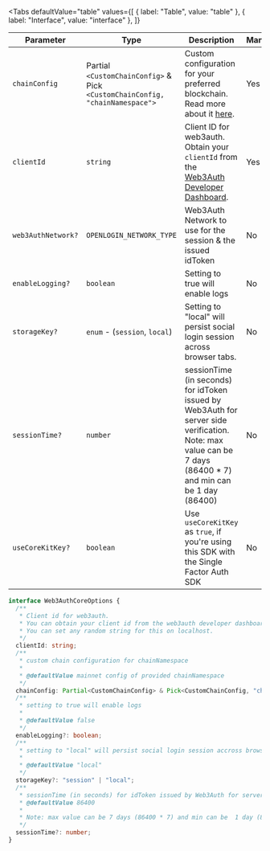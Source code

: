 
<Tabs
  defaultValue="table"
  values={[
    { label: "Table", value: "table" },
    { label: "Interface", value: "interface" },
  ]}
>

<TabItem value="table">

| Parameter          | Type                                                                         | Description                                                                                                                                                   | Mandatory | Default   |
| ------------------ | ---------------------------------------------------------------------------- | ------------------------------------------------------------------------------------------------------------------------------------------------------------- | --------- | --------- |
| `chainConfig`      | Partial `<CustomChainConfig>` & Pick `<CustomChainConfig, "chainNamespace">` | Custom configuration for your preferred blockchain. Read more about it [here](#chainconfig).                                                                  | Yes       |
| `clientId`         | `string`                                                                     | Client ID for web3auth. Obtain your `clientId` from the [Web3Auth Developer Dashboard](https://dashboard.web3auth.io/).                                       | Yes       |
| `web3AuthNetwork?` | `OPENLOGIN_NETWORK_TYPE`                                                     | Web3Auth Network to use for the session & the issued idToken                                                                                                  | No        | `mainnet` |
| `enableLogging?`   | `boolean`                                                                    | Setting to true will enable logs                                                                                                                              | No        | `false`   |
| `storageKey?`      | `enum` - (`session`, `local`)                                                | Setting to "local" will persist social login session across browser tabs.                                                                                     | No        | `local`   |
| `sessionTime?`     | `number`                                                                     | sessionTime (in seconds) for idToken issued by Web3Auth for server side verification. Note: max value can be 7 days (86400 \* 7) and min can be 1 day (86400) | No        | `86400`   |
| `useCoreKitKey?`   | `boolean`                                                                    | Use `useCoreKitKey` as `true`, if you're using this SDK with the Single Factor Auth SDK                                                                       | No        |           |

</TabItem>

<TabItem value="interface">

```ts
interface Web3AuthCoreOptions {
  /**
   * Client id for web3auth.
   * You can obtain your client id from the web3auth developer dashboard.
   * You can set any random string for this on localhost.
   */
  clientId: string;
  /**
   * custom chain configuration for chainNamespace
   *
   * @defaultValue mainnet config of provided chainNamespace
   */
  chainConfig: Partial<CustomChainConfig> & Pick<CustomChainConfig, "chainNamespace">;
  /**
   * setting to true will enable logs
   *
   * @defaultValue false
   */
  enableLogging?: boolean;
  /**
   * setting to "local" will persist social login session accross browser tabs.
   *
   * @defaultValue "local"
   */
  storageKey?: "session" | "local";
  /**
   * sessionTime (in seconds) for idToken issued by Web3Auth for server side verification.
   * @defaultValue 86400
   *
   * Note: max value can be 7 days (86400 * 7) and min can be  1 day (86400)
   */
  sessionTime?: number;
}
```

</TabItem>

</Tabs>
